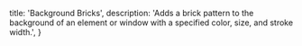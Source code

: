   title: 'Background Bricks',
  description:
    'Adds a brick pattern to the background of an element or window with a specified color, size, and stroke width.',
}

<BackButton href="/effects/background" />

<ComponentPreview path="effects/BackgroundBricks" />
